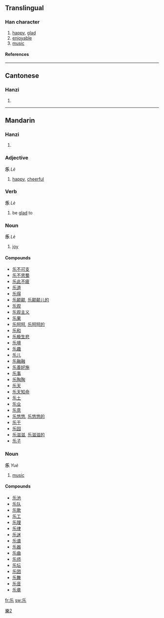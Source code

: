 {{see|樂}}<!-- may be replaced by zh-forms -->
==Translingual==

===Han character===
{{Han char|rn=4|rad=丿|as=04|sn=5|four=|canj=竹女木 (HVD)}}

# [[happy]], [[glad]]
# [[enjoyable]]
# [[music]]

====References====
{{Han ref|kx=0082.131|hdz=10037.050|uh=4E50|ud=20048}}

----

==Cantonese==

===Hanzi===
{{yue-hanzi|jyut=|y=lok6, ngok6}}

# {{defn|Cantonese}}

----

==Mandarin==

===Hanzi===
{{cmn-hanzi|tra=樂|pin=[[lè]] ([[le4]]), [[yuè]] ([[yue4]])|wg=le<sup>4</sup>}}

# {{defn|Mandarin}}

===Adjective===
'''乐'''  ''Lè''

# [[happy]], [[cheerful]]

===Verb===
'''乐'''  ''Lè''

# be [[glad]] to

===Noun===
'''乐'''  ''Lè''

# [[joy]]

====Compounds====
*[[乐不可支]]
*[[乐不思蜀]]
*[[乐此不疲]]
*[[乐道]]
*[[乐得]]
*[[乐颠颠]], [[乐颠颠儿的]]
*[[乐观]]
*[[乐观主义]]
*[[乐果]]
*[[乐呵呵]], [[乐呵呵的]]
*[[乐和]]
*[[乐极生悲]]
*[[乐境]]
*[[乐趣]]
*[[乐儿]]
*[[乐融融]]
*[[乐善好施]]
*[[乐事]]
*[[乐陶陶]]
*[[乐天]]
*[[乐天知命]]
*[[乐土]]
*[[乐业]]
*[[乐意]]
*[[乐悠悠]], [[乐悠悠的]]
*[[乐于]]
*[[乐园]]
*[[乐滋滋]], [[乐滋滋的]]
*[[乐子]]

===Noun===
'''乐'''  ''Yuè''

# [[music]]

====Compounds====
*[[乐池]]
*[[乐队]]
*[[乐歌]]
*[[乐工]]
*[[乐理]]
*[[乐律]]
*[[乐迷]]
*[[乐谱]]
*[[乐器]]
*[[乐曲]]
*[[乐师]]
*[[乐坛]]
*[[乐团]]
*[[乐舞]]
*[[乐音]]
*[[乐章]]

[[Category:CJKV characters simplified differently in Japan and China|樂2]]

[[fr:乐]]
[[sw:乐]]